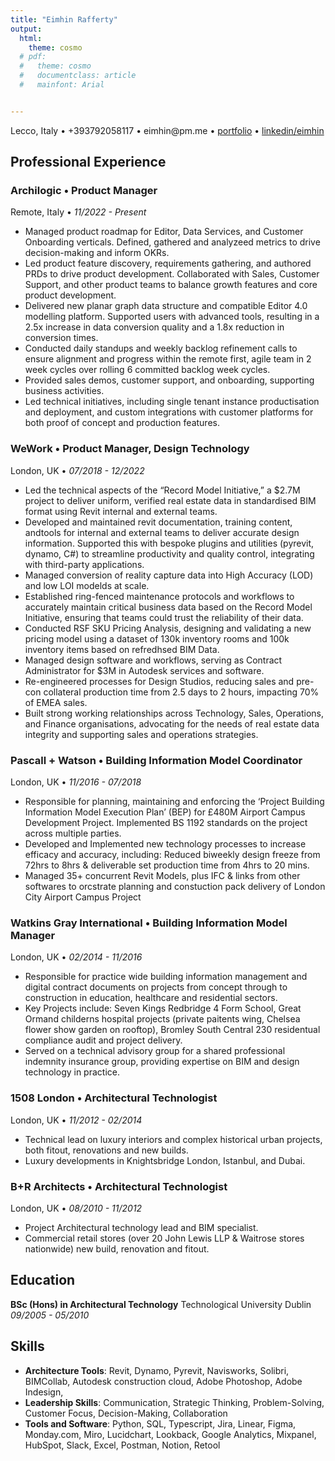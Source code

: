 ```yaml
---
title: "Eimhin Rafferty"
output:
  html:
    theme: cosmo
  # pdf:
  #   theme: cosmo
  #   documentclass: article
  #   mainfont: Arial


--- 
```

Lecco, Italy • +393792058117 • eimhin@pm.me • [portfolio](http://www.eimhin.co/arch-portfolio) • [linkedin/eimhin](https://www.linkedin.com/in/eimhin-rafferty)

## Professional Experience

### Archilogic • Product Manager
Remote, Italy • *11/2022 - Present* 
 
- Managed product roadmap for Editor, Data Services, and Customer Onboarding verticals. Defined, gathered and analyzeed metrics to drive decision-making and inform OKRs.
- Led product feature discovery, requirements gathering, and authored PRDs to drive product development. Collaborated with Sales, Customer Support, and other product teams to balance growth features and core product development.
- Delivered new planar graph data structure and compatible Editor 4.0 modelling platform. Supported users with advanced tools, resulting in a 2.5x increase in data conversion quality and a 1.8x reduction in conversion times.
- Conducted daily standups and weekly backlog refinement calls to ensure alignment and progress within the remote first, agile team in 2 week cycles over rolling 6 committed backlog week cycles.
- Provided sales demos, customer support, and onboarding, supporting business activities.
- Led technical initiatives, including single tenant instance productisation and deployment, and custom integrations with customer platforms for both proof of concept and production features.

### WeWork • Product Manager, Design Technology
London, UK • *07/2018 - 12/2022*

- Led the technical aspects of the "Record Model Initiative," a $2.7M project to deliver uniform, verified real estate data in standardised BIM format using Revit internal and external teams.
- Developed and maintained revit documentation, training content, andtools for internal and external teams to deliver accurate design information. Supported this with bespoke plugins and utilities (pyrevit, dynamo, C#) to streamline productivity and quality control, integrating with third-party applications.
- Managed conversion of reality capture data into High Accuracy (LOD) and low LOI modelds at scale. 
- Established ring-fenced maintenance protocols and workflows to accurately maintain critical business data based on the Record Model Initiative, ensuring that teams could trust the reliability of their data.
- Conducted RSF SKU Pricing Analysis, designing and validating a new pricing model using a dataset of 130k inventory rooms and 100k inventory items based on refredhsed BIM Data.
- Managed design software and workflows, serving as Contract Administrator for $3M in Autodesk services and software.
- Re-engineered processes for Design Studios, reducing sales and pre-con collateral production time from 2.5 days to 2 hours, impacting 70% of EMEA sales.
- Built strong working relationships across Technology, Sales, Operations, and Finance organisations, advocating for the needs of real estate data integrity and supporting sales and operations strategies.

### Pascall + Watson • Building Information Model Coordinator
London, UK • *11/2016 - 07/2018*

- Responsible for planning, maintaining and enforcing the 'Project Building Information Model Execution Plan' (BEP) for £480M Airport Campus Development Project. Implemented BS 1192 standards on the project across multiple parties.
- Developed and Implemented new technology processes to increase efficacy and accuracy, including: Reduced biweekly design freeze from 72hrs to 8hrs & deliverable set production time from 4hrs to 20 mins.
- Managed 35+ concurrent Revit Models, plus IFC & links from other softwares to orcstrate planning and constuction pack delivery of London City Airport Campus Project

### Watkins Gray International • Building Information Model Manager
London, UK • *02/2014 - 11/2016*

- Responsible for practice wide building information management and digital contract documents on projects from concept through to construction in education, healthcare and residential sectors.
- Key Projects include: Seven Kings Redbridge 4 Form School, Great Ormand childerns hospital projects (private paitents wing, Chelsea flower show garden on rooftop), Bromley South Central 230 residentual compliance audit and project delivery.
- Served on a technical advisory group for a shared professional indemnity insurance group, providing expertise on BIM and design technology in practice.

### 1508 London • Architectural Technologist
London, UK • *11/2012 - 02/2014*

- Technical lead on luxury interiors and complex historical urban projects, both fitout, renovations and new builds. 
- Luxury developments in Knightsbridge London, Istanbul, and Dubai.

### B+R Architects • Architectural Technologist
London, UK • *08/2010 - 11/2012*

- Project Architectural technology lead and BIM specialist.
- Commercial retail stores (over 20 John Lewis LLP & Waitrose stores nationwide) new build, renovation and fitout.  

## Education

**BSc (Hons) in Architectural Technology**
Technological University Dublin *09/2005 - 05/2010*

## Skills

- **Architecture Tools**: Revit, Dynamo, Pyrevit, Navisworks, Solibri, BIMCollab, Autodesk construction cloud, Adobe Photoshop, Adobe Indesign, 
- **Leadership Skills**: Communication, Strategic Thinking, Problem-Solving, Customer Focus, Decision-Making, Collaboration
- **Tools and Software**: Python, SQL, Typescript, Jira, Linear, Figma, Monday.com, Miro, Lucidchart, Lookback, Google Analytics, Mixpanel, HubSpot, Slack, Excel, Postman, Notion, Retool
